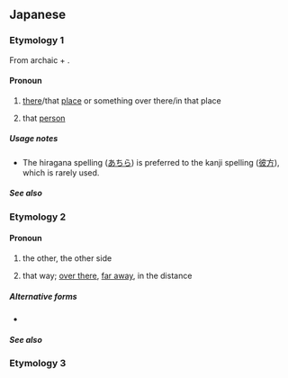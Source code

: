 ==Japanese==

===Etymology 1===
{{ja-kanjitab|あ|ちら|yomi=k,irr|alt=あちら}}
From archaic {{ja-r|あち}} + {{ja-r|等|ら|about; around; approximately}}.

====Pronoun====
{{ja-pos|pronoun|あちら}}

# [[there]]/that [[place]] or something over there/in that place
#: {{ja-x|[[皆]][[さま]]、'''あちら'''を[[ごらん]][[ください]]|みな さま、'''あちら''' を ごらん ください|Everybody, please look in '''that direction'''.}}
# {{q|polite}} that [[person]]
#: {{ja-x|'''あちら'''が[[お]][[父]]さまです[[か]]|'''あちら''' が おとうさま です か|Is '''that''' you father? (polite)}}

=====Usage notes=====
* The hiragana spelling ([[あちら]]) is preferred to the kanji spelling ([[彼方]]), which is rarely used.

=====See also=====
{{Japanese demonstratives}}

===Etymology 2===
{{ja-kanjitab|yomi=irr}}

====Pronoun====
{{ja-pos|pronoun|かなた}}

# the other, the other side
#:{{ja-usex|'''彼方'''の[[神]]、クルフィックス|'''^かなた''' の ^かみ、^クルフィックス|Kruphix, God of '''Horizons'''}}
# that way; [[over there]], [[far away]], in the distance

=====Alternative forms=====
* {{l|ja|あなた}}

=====See also=====
{{Classical Japanese pronouns and demonstratives}}

===Etymology 3===
{{ja-kanjitab|あ|なた|yomi=k,irr}}
{{ja-see|あなた}}